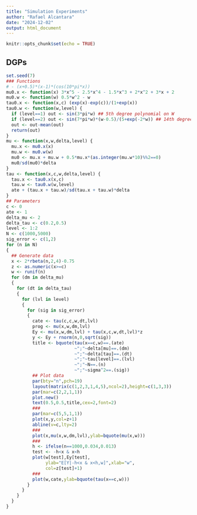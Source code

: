```yaml
---
title: "Simulation Experiments"
author: "Rafael Alcantara"
date: "2024-12-02"
output: html_document
---
```


```r
knitr::opts_chunk$set(echo = TRUE)
```

## DGPs
```r
set.seed(7)
### Functions
# - (x+0.5)*(x-1)*(cos(10*pi*x))
mu0.x <- function(x) 3*x^5 - 2.5*x^4 - 1.5*x^3 + 2*x^2 + 3*x + 2
mu0.w <- function(w) 0.5*w^2 - w
tau0.x <- function(x,c) (exp(x)-exp(c))/(1+exp(x))
tau0.w <- function(w,level) {
  if (level==1) out <- sin(3*pi*w) ## 5th degree polynomial on W
  if (level==2) out <- sin(7*pi*w)*(w-0.5)/(5+exp(-2*w)) ## 14th degree polynomial on W
  out <- out-mean(out)
  return(out)
}
mu <- function(x,w,delta,level) {
  mu.x <- mu0.x(x)
  mu.w <- mu0.w(w)
  mu0 <- mu.x + mu.w + 0.5*mu.x*(as.integer(mu.w*10)%%2==0)
  mu0/sd(mu0)*delta
}
tau <- function(x,c,w,delta,level) {
  tau.x <- tau0.x(x,c)
  tau.w <- tau0.w(w,level)
  ate + (tau.x + tau.w)/sd(tau.x + tau.w)*delta
}
## Parameters
c <- 0
ate <- 1
delta_mu <- 2
delta_tau <- c(0.2,0.5)
level <- 1:2
N <- c(1000,5000)
sig_error <- c(1,2)
for (n in N)
{
  ## Generate data
  x <- 2*rbeta(n,2,4)-0.75
  z <- as.numeric(x>=c)
  w <- runif(n)
  for (dm in delta_mu)
  {
    for (dt in delta_tau)
    {
      for (lvl in level)
      {
        for (sig in sig_error)
        {
          cate <- tau(c,c,w,dt,lvl)
          prog <- mu(x,w,dm,lvl)
          Ey <- mu(x,w,dm,lvl) + tau(x,c,w,dt,lvl)*z
          y <- Ey + rnorm(n,0,sqrt(sig))
          title <- bquote(tau(x==c,w)==.(ate)
                          ~";"~delta[mu]==.(dm)
                          ~";"~delta[tau]==.(dt)
                          ~";"~tau[level]==.(lvl)
                          ~";"~N==.(n)
                          ~";"~sigma^2==.(sig))
          ## Plot data
          par(bty="n",pch=19)
          layout(matrix(c(1,2,3,1,4,5),ncol=2),height=c(1,3,3))
          par(mar=c(2,2,1,1))
          plot.new()
          text(0.5,0.5,title,cex=2,font=2)
          ###
          par(mar=c(5,5,1,1))
          plot(x,y,col=z+1)
          abline(v=c,lty=2)
          ###
          plot(x,mu(x,w,dm,lvl),ylab=bquote(mu(x,w)))
          ###
          h <- ifelse(n==1000,0.034,0.013)
          test <- -h<x & x<h
          plot(w[test],Ey[test],
               ylab="E[Y|-h<x & x<h,w]",xlab="w",
               col=z[test]+1)
          ###
          plot(w,cate,ylab=bquote(tau(x==c,w)))
        }
      }
    }
  }
}
```

